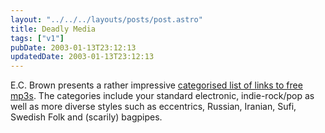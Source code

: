```yaml
---
layout: "../../../layouts/posts/post.astro"
title: Deadly Media
tags: ["v1"]
pubDate: 2003-01-13T23:12:13
updatedDate: 2003-01-13T23:12:13
---
```


E.C. Brown presents a rather impressive [categorised list of links to free mp3s][1]. The categories include your standard electronic, indie-rock/pop as well as more diverse styles such as eccentrics, Russian, Iranian, Sufi, Swedish Folk and (scarily) bagpipes.

[1]: http://www.kittyspit.net/erik/mp3/linkpage.html "EC Brown: MP3 links archive"
